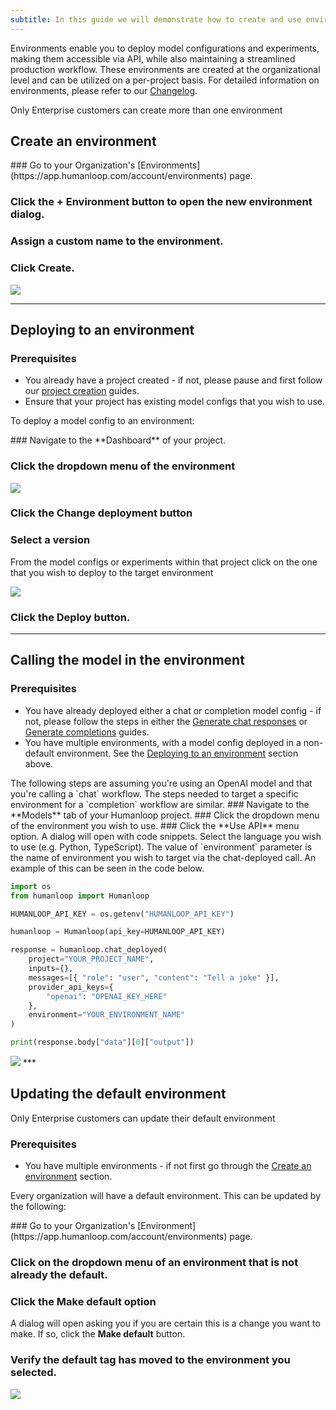 ```yaml
---
subtitle: In this guide we will demonstrate how to create and use environments.
---
```


Environments enable you to deploy model configurations and experiments, making them accessible via API, while also maintaining a streamlined production workflow. These environments are created at the organizational level and can be utilized on a per-project basis. For detailed information on environments, please refer to our [Changelog](/reference/changelog).

<Warning>
  Only Enterprise customers can create more than one environment
</Warning>

## Create an environment

<Steps>
### Go to your Organization's [Environments](https://app.humanloop.com/account/environments) page.

### Click the **+ Environment** button to open the new environment dialog.

### Assign a custom name to the environment.

### Click **Create**.

</Steps>

<img src="../../assets/images/cb0f398-image.png" />

---

## Deploying to an environment

### Prerequisites

- You already have a project created - if not, please pause and first follow our [project creation](/docs/create-a-project-from-the-playground) guides.
- Ensure that your project has existing model configs that you wish to use.

To deploy a model config to an environment:

<Steps>
### Navigate to the **Dashboard** of your project.

### Click the dropdown menu of the environment

<img src="../../assets/images/1b04c4c-image.png" />

### Click the **Change deployment** button

### Select a version

From the model configs or experiments within that project click on the one that you wish to deploy to the target environment

<img src="../../assets/images/a4a5484-image.png" />

### Click the **Deploy** button.

</Steps>

---

## Calling the model in the environment

### Prerequisites

- You have already deployed either a chat or completion model config - if not, please follow the steps in either the [Generate chat responses](/docs/chat-using-the-sdk) or [Generate completions](/docs/completion-using-the-sdk) guides.
- You have multiple environments, with a model config deployed in a non-default environment. See the [Deploying to an environment](#deploying-to-an-environment) section above.

<Info>
  The following steps are assuming you're using an OpenAI model and that you're
  calling a `chat` workflow. The steps needed to target a specific environment
  for a `completion` workflow are similar.
</Info>

<Steps>
### Navigate to the **Models** tab of your Humanloop project.
### Click the dropdown menu of the environment you wish to use.
### Click the **Use API** menu option. 
A dialog will open with code snippets. 
Select the language you wish to use (e.g. Python, TypeScript). The value of `environment` parameter is the name of environment you wish to target via the chat-deployed call.
An example of this can be seen in the code below.

```python
import os
from humanloop import Humanloop

HUMANLOOP_API_KEY = os.getenv("HUMANLOOP_API_KEY")

humanloop = Humanloop(api_key=HUMANLOOP_API_KEY)

response = humanloop.chat_deployed(
    project="YOUR_PROJECT_NAME",
    inputs={},
    messages=[{ "role": "user", "content": "Tell a joke" }],
    provider_api_keys={
        "openai": "OPENAI_KEY_HERE"
    },
    environment="YOUR_ENVIRONMENT_NAME"
)

print(response.body["data"][0]["output"])
```

<img src="../../assets/images/21369d3-image.png" />

</Steps>
***

## Updating the default environment

<Warning>
  Only Enterprise customers can update their default environment
</Warning>

### Prerequisites

- You have multiple environments - if not first go through the [Create an
  environment](/docs/deploy-to-an-environment) section.

Every organization will have a default environment. This can be updated by the following:

<Steps>
### Go to your Organization's [Environment](https://app.humanloop.com/account/environments) page.

### Click on the dropdown menu of an environment that is not already the default.

### Click the **Make default** option

A dialog will open asking you if you are certain this is a change you want to make. If so, click the **Make default** button.

### Verify the default tag has moved to the environment you selected.

</Steps>

<img src="../../assets/images/962074b-image.png" />
